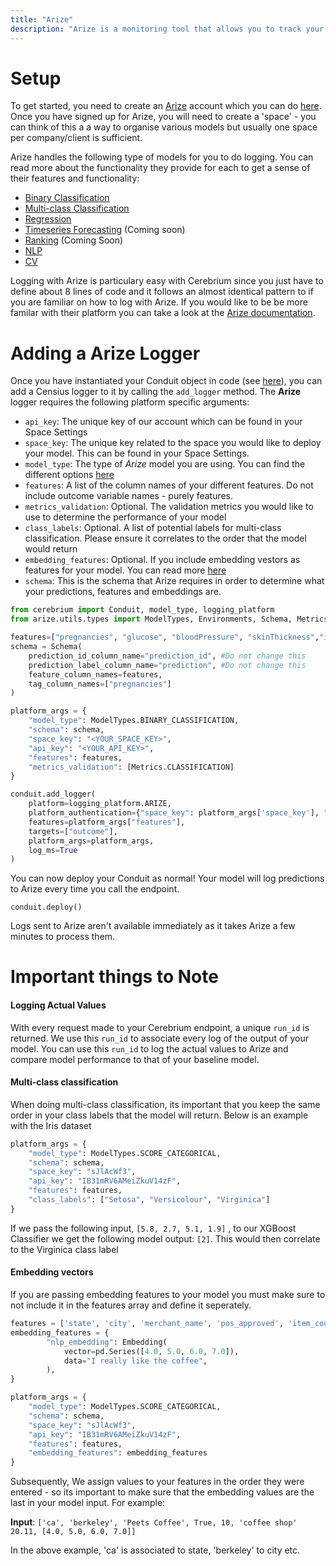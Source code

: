 ```yaml
---
title: "Arize"
description: "Arize is a monitoring tool that allows you to track your model performance in production environments."
---
```


# Setup
To get started, you need to create an [Arize](https://www.arize.com) account which you can do [here](https://app.arize.com/auth/join). 
Once you have signed up for Arize, you will need to create a 'space' - you can think of this a a way to organise various models but usually one space per company/client is sufficient. 

Arize handles the following type of models for you to do logging. You can read more about the functionality they provide for each to get a sense of their features and functionality:
- [Binary Classification](https://docs.arize.com/arize/model-types/binary-classification)
- [Multi-class Classification](https://docs.arize.com/arize/model-types/multiclass-classification)
- [Regression](https://docs.arize.com/arize/model-types/regression)
- [Timeseries Forecasting](https://docs.arize.com/arize/model-types/timeseries-forecasting) (Coming soon)
- [Ranking](https://docs.arize.com/arize/model-types/ranking) (Coming Soon)
- [NLP](https://docs.arize.com/arize/model-types/natural-language-processing-nlp)
- [CV](https://docs.arize.com/arize/model-types/computer-vision-cv)

Logging with Arize is particulary easy with Cerebrium since you just have to define about 8 lines of code and it follows an almost identical pattern to if you are familiar on how to log with Arize.
If you would like to be be more familar with their platform you can take a look at the [Arize documentation](https://arize.com/docs/).

# Adding a Arize Logger
Once you have instantiated your Conduit object in code (see [here](/cerebrium/test-and-deploy)), you can add a Censius logger to it by calling the `add_logger` method.
The <b>Arize</b> logger requires the following platform specific arguments:
- `api_key`: The unique key of our account which can be found in your Space Settings
- `space_key`: The unique key related to the space you would like to deploy your model. This can be found in your Space Settings.
- `model_type`: The type of <i>Arize</i> model you are using. You can find the different options [here](https://docs.arize.com/arize/model-types)
- `features`: A list of the column names of your different features. Do not include outcome variable names - purely features.
- `metrics_validation`: Optional. The validation metrics you would like to use to determine the performance of your model
- `class_labels`: Optional. A list of potential labels for multi-class classification. Please ensure it correlates to the order that the model would return
- `embedding_features`: Optional. If you include embedding vestors as features for your model. You can read more [here](https://docs.arize.com/arize/embeddings/7.-troubleshoot-embedding-data)
- `schema`: This is the schema that Arize requires in order to determine what your predictions, features and embeddings are.  

```python
from cerebrium import Conduit, model_type, logging_platform
from arize.utils.types import ModelTypes, Environments, Schema, Metrics

features=["pregnancies", "glucose", "bloodPressure", "skinThickness","insulin", "bmi", "diabetesPedigree", "age"]
schema = Schema(
    prediction_id_column_name="prediction_id", #Do not change this
    prediction_label_column_name="prediction", #Do not change this
    feature_column_names=features,
    tag_column_names=["pregnancies"]
)

platform_args = {
    "model_type": ModelTypes.BINARY_CLASSIFICATION,
    "schema": schema,
    "space_key": "<YOUR_SPACE_KEY>",
    "api_key": "<YOUR_API_KEY>",
    "features": features,
    "metrics_validation": [Metrics.CLASSIFICATION]
}

conduit.add_logger(
    platform=logging_platform.ARIZE, 
    platform_authentication={"space_key": platform_args['space_key'], "api_key": platform_args['api_key']},
    features=platform_args["features"],
    targets=["outcome"],
    platform_args=platform_args,
    log_ms=True
)
```

You can now deploy your Conduit as normal! Your model will log predictions to Arize every time you call the endpoint.
```
conduit.deploy()
```

<Note>
Logs sent to Arize aren't available immediately as it takes Arize a few minutes to process them.
</Note>

# Important things to Note

#### Logging Actual Values

With every request made to your Cerebrium endpoint, a unique ```run_id``` is returned. We use this ```run_id``` to associate every log of the output of your model. You can use this ```run_id``` to log the actual values to Arize and compare model performance to that of your baseline model.

#### Multi-class classification

When doing multi-class classification, its important that you keep the same order in your class labels that the model will return. Below is an example with the Iris dataset

```python
platform_args = {
    "model_type": ModelTypes.SCORE_CATEGORICAL,
    "schema": schema,
    "space_key": "sJlAcWf3",
    "api_key": "IB31mRV6AMeiZkuV14zF",
    "features": features,
    "class_labels": ["Setosa", "Versicolour", "Virginica"]
}
```

If we pass the following input, ```[5.8, 2.7, 5.1, 1.9]``` , to our XGBoost Classifier we get the following model output: ```[2]```. This would then correlate to the Virginica class label


#### Embedding vectors

If you are passing embedding features to your model you must make sure to not include it in the features array and define it seperately. 

```python
features = ['state', 'city', 'merchant_name', 'pos_approved', 'item_count', 'merchant_type', 'charge_amount': 20.11]
embedding_features = {
        "nlp_embedding": Embedding(
            vector=pd.Series([4.0, 5.0, 6.0, 7.0]),
            data="I really like the coffee",
        ),
}

platform_args = {
    "model_type": ModelTypes.SCORE_CATEGORICAL,
    "schema": schema,
    "space_key": "sJlAcWf3",
    "api_key": "IB31mRV6AMeiZkuV14zF",
    "features": features,
    "embedding_features": embedding_features
}

```

Subsequently, We assign values to your features in the order they were entered - so its important to make sure that the embedding values are the last in your model input. For example:

**Input**: ```['ca', 'berkeley', 'Peets Coffee', True, 10, 'coffee shop' 20.11, [4.0, 5.0, 6.0, 7.0]]```

In the above example, 'ca' is associated to state, 'berkeley' to city etc.